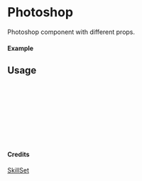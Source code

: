 
<Meta of={Photoshop} title="SkillSet/Photoshop" />

# Photoshop

Photoshop component with different props.

#### Example

<Canvas of={Photoshop.Primary} />

## Usage

```ts
import { Photoshop } from "yadl-ui";

const Example = () => {
  return (
      <Photoshop />
  );
};

export default Example;
```

#### Credits
[SkillSet](https://skillicons.dev)
